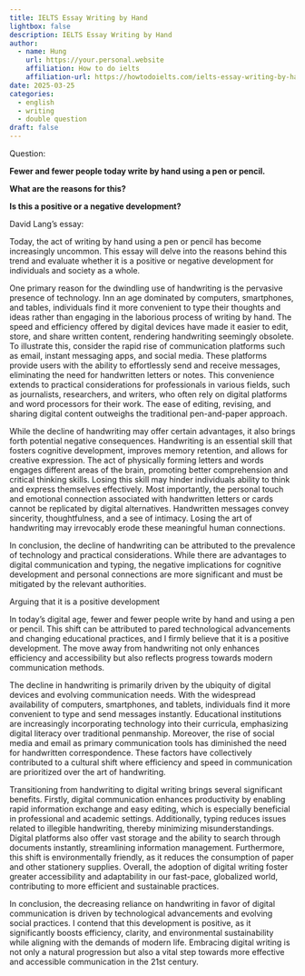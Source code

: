 ```yaml
---
title: IELTS Essay Writing by Hand
lightbox: false
description: IELTS Essay Writing by Hand
author:
  - name: Hung
    url: https://your.personal.website
    affiliation: How to do ielts
    affiliation-url: https://howtodoielts.com/ielts-essay-writing-by-hand/
date: 2025-03-25
categories:
  - english
  - writing
  - double question
draft: false
---
```

Question:

**Fewer and fewer people today write by hand using a pen or pencil.**

**What are the reasons for this?**

**Is this a positive or a negative development?**

David Lang's essay:

Today, the act of writing by hand using a pen or pencil has become increasingly uncommon. This essay will delve into the reasons behind this trend and evaluate whether it is a positive or negative development for individuals and society as a whole.

One primary reason for the dwindling use of handwriting is the pervasive presence of technology. Inn an age dominated by computers, smartphones, and tables, individuals find it more convenient to type their thoughts and ideas rather than engaging in the laborious process of writing by hand. The speed and efficiency offered by digital devices have made it easier to edit, store, and share written content, rendering handwriting seemingly obsolete. To illustrate this, consider the rapid rise of communication platforms such as email, instant messaging apps, and social media. These platforms provide users with the ability to effortlessly send and receive messages, eliminating the need for handwritten letters or notes. This convenience extends to practical considerations for professionals in various fields, such as journalists, researchers, and writers, who often rely on digital platforms and word processors for their work. The ease of editing, revising, and sharing digital content outweighs the traditional pen-and-paper approach.

While the decline of handwriting may offer certain advantages, it also brings forth potential negative consequences. Handwriting is an essential skill that fosters cognitive development, improves memory retention, and allows for creative expression. The act of physically forming letters and words engages different areas of the brain, promoting better comprehension and critical thinking skills. Losing this skill may hinder individuals ability to think and express themselves effectively. Most importantly, the personal touch and emotional connection associated with handwritten letters or cards cannot be replicated by digital alternatives. Handwritten messages convey sincerity, thoughtfulness, and a see of intimacy. Losing the art of handwriting may irrevocably erode these meaningful human connections.

In conclusion, the decline of handwriting can be attributed to the prevalence of technology and practical considerations. While there are advantages to digital communication and typing, the negative implications for cognitive development and personal connections are more significant and must be mitigated by the relevant authorities.

Arguing that it is a positive development

In today's digital age, fewer and fewer people write by hand and using a pen or pencil. This shift can be attributed to pared technological advancements and changing educational practices, and I firmly believe that it is a positive development. The move away from handwriting not only enhances efficiency and accessibility but also reflects progress towards modern communication methods.

The decline in handwriting is primarily driven by the ubiquity of digital devices and evolving communication needs. With the widespread availability of computers, smartphones, and tablets, individuals find it more convenient to type and send messages instantly. Educational institutions are increasingly incorporating technology into their curricula, emphasizing digital literacy over traditional penmanship. Moreover, the rise of social media and email as primary communication tools has diminished the need for handwritten correspondence. These factors have collectively contributed to a cultural shift where efficiency and speed in communication are prioritized over the art of handwriting.

Transitioning from handwriting to digital writing brings several significant benefits. Firstly, digital communication enhances productivity by enabling rapid information exchange and easy editing, which is especially beneficial in professional and academic settings. Additionally, typing reduces issues related to illegible handwriting, thereby minimizing misunderstandings. Digital platforms also offer vast storage and the ability to search through documents instantly, streamlining information management. Furthermore, this shift is environmentally friendly, as it reduces the consumption of paper and other stationery supplies. Overall, the adoption of digital writing foster greater accessibility and adaptability in our fast-pace, globalized world, contributing to more efficient and sustainable practices.

In conclusion, the decreasing reliance on handwriting in favor of digital communication is driven by technological advancements and evolving social practices. I contend that this development is positive, as it significantly boosts efficiency, clarity, and environmental sustainability while aligning with the demands of modern life. Embracing digital writing is not only a natural progression but also a vital step towards more effective and accessible communication in the 21st century.